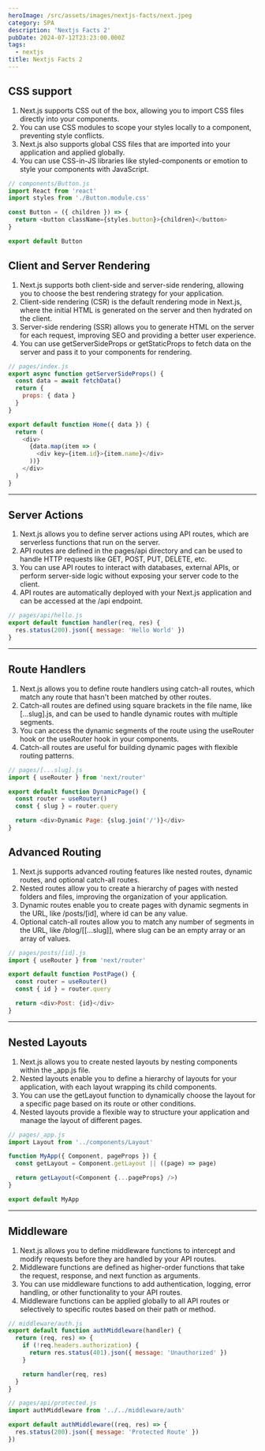 ```yaml
---
heroImage: /src/assets/images/nextjs-facts/next.jpeg
category: SPA
description: 'Nextjs Facts 2'
pubDate: 2024-07-12T23:23:00.000Z
tags:
  - nextjs
title: Nextjs Facts 2
---
```


## CSS support

1. Next.js supports CSS out of the box, allowing you to import CSS files directly into your components.
2. You can use CSS modules to scope your styles locally to a component, preventing style conflicts.
3. Next.js also supports global CSS files that are imported into your application and applied globally.
4. You can use CSS-in-JS libraries like styled-components or emotion to style your components with JavaScript.

```javascript
// components/Button.js
import React from 'react'
import styles from './Button.module.css'

const Button = ({ children }) => {
  return <button className={styles.button}>{children}</button>
}

export default Button
```

## Client and Server Rendering

1. Next.js supports both client-side and server-side rendering, allowing you to choose the best rendering strategy for your application.
2. Client-side rendering (CSR) is the default rendering mode in Next.js, where the initial HTML is generated on the server and then hydrated on the client.
3. Server-side rendering (SSR) allows you to generate HTML on the server for each request, improving SEO and providing a better user experience.
4. You can use getServerSideProps or getStaticProps to fetch data on the server and pass it to your components for rendering.

```javascript
// pages/index.js
export async function getServerSideProps() {
  const data = await fetchData()
  return {
    props: { data }
  }
}

export default function Home({ data }) {
  return (
    <div>
      {data.map(item => (
        <div key={item.id}>{item.name}</div>
      ))}
    </div>
  )
}
```

<hr />

## Server Actions

1. Next.js allows you to define server actions using API routes, which are serverless functions that run on the server.
2. API routes are defined in the pages/api directory and can be used to handle HTTP requests like GET, POST, PUT, DELETE, etc.
3. You can use API routes to interact with databases, external APIs, or perform server-side logic without exposing your server code to the client.
4. API routes are automatically deployed with your Next.js application and can be accessed at the /api endpoint.

```javascript
// pages/api/hello.js
export default function handler(req, res) {
  res.status(200).json({ message: 'Hello World' })
}
```

<hr />

## Route Handlers

1. Next.js allows you to define route handlers using catch-all routes, which match any route that hasn't been matched by other routes.
2. Catch-all routes are defined using square brackets in the file name, like [...slug].js, and can be used to handle dynamic routes with multiple segments.
3. You can access the dynamic segments of the route using the useRouter hook or the useRouter hook in your components.
4. Catch-all routes are useful for building dynamic pages with flexible routing patterns.

```javascript
// pages/[...slug].js
import { useRouter } from 'next/router'

export default function DynamicPage() {
  const router = useRouter()
  const { slug } = router.query

  return <div>Dynamic Page: {slug.join('/')}</div>
}
```

## Advanced Routing

1. Next.js supports advanced routing features like nested routes, dynamic routes, and optional catch-all routes.
2. Nested routes allow you to create a hierarchy of pages with nested folders and files, improving the organization of your application.
3. Dynamic routes enable you to create pages with dynamic segments in the URL, like /posts/[id], where id can be any value.
4. Optional catch-all routes allow you to match any number of segments in the URL, like /blog/[[...slug]], where slug can be an empty array or an array of values.

```javascript
// pages/posts/[id].js
import { useRouter } from 'next/router'

export default function PostPage() {
  const router = useRouter()
  const { id } = router.query

  return <div>Post: {id}</div>
}
```

<hr />

## Nested Layouts

1. Next.js allows you to create nested layouts by nesting components within the _app.js file.
2. Nested layouts enable you to define a hierarchy of layouts for your application, with each layout wrapping its child components.
3. You can use the getLayout function to dynamically choose the layout for a specific page based on its route or other conditions.
4. Nested layouts provide a flexible way to structure your application and manage the layout of different pages.

```javascript
// pages/_app.js
import Layout from '../components/Layout'

function MyApp({ Component, pageProps }) {
  const getLayout = Component.getLayout || ((page) => page)

  return getLayout(<Component {...pageProps} />)
}

export default MyApp
```

<hr />

## Middleware

1. Next.js allows you to define middleware functions to intercept and modify requests before they are handled by your API routes.
2. Middleware functions are defined as higher-order functions that take the request, response, and next function as arguments.
3. You can use middleware functions to add authentication, logging, error handling, or other functionality to your API routes.
4. Middleware functions can be applied globally to all API routes or selectively to specific routes based on their path or method.

```javascript
// middleware/auth.js
export default function authMiddleware(handler) {
  return (req, res) => {
    if (!req.headers.authorization) {
      return res.status(401).json({ message: 'Unauthorized' })
    }

    return handler(req, res)
  }
}

// pages/api/protected.js
import authMiddleware from '../../middleware/auth'

export default authMiddleware((req, res) => {
  res.status(200).json({ message: 'Protected Route' })
})
```






